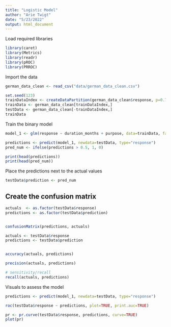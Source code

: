 ```yaml
---
title: "Logistic Model"
author: "Arie Twigt"
date: "5/23/2022"
output: html_document
---
```


Load required libraries

```r
library(caret)
library(Metrics)
library(readr)
library(pROC)
library(PRROC)
```



Import the data


```r
german_data_clean <- read_csv("data/german_data_clean.csv")
```

```r
set.seed(123)
trainDataIndex <- createDataPartition(german_data_clean$response, p=0.7, list=FALSE)
trainData <- german_data_clean[trainDataIndex,]
testData <- german_data_clean[-trainDataIndex,]
trainData
```


Train the binary model



```r
model_1 <- glm(response ~ duration_months + purpose, data=trainData, family = "binomial")
```

```r
predictions <- predict(model_1, newdata=testData, type="response")
pred_num <- ifelse(predictions > 0.5, 1, 0)

print(head(predictions))
print(head(pred_num))
```


Place the predictions next to the actual values

```r
testData$prediction <- pred_num
```


## Create the confusion matrix


```r
actuals  <- as.factor(testData$response)
predictions <- as.factor(testData$prediction)


confusionMatrix(predictions, actuals)
```



```r
actuals <- testData$response
predictions <- testData$prediction


accuracy(actuals, predictions)
```

```r
precision(actuals, predictions)
```



```r
# sensitivity/recall
recall(actuals, predictions)
```


Visuals to assess the model


```r
predictions <- predict(model_1, newdata=testData, type="response")

roc(testData$response ~ predictions, plot=TRUE, print.auc=TRUE)
```

```r
pr <- pr.curve(testData$response, predictions, curve=TRUE)
plot(pr)
```

